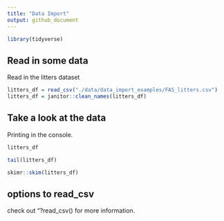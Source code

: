 ```yaml
---
title: "Data Import"
output: github_document
---
```


```r
library(tidyverse)
```

## Read in some data

Read in the litters dataset

```r
litters_df = read_csv("./data/data_import_examples/FAS_litters.csv")
litters_df = janitor::clean_names(litters_df)
```


## Take a look at the data

Printing in the console.

```r
litters_df
```

```r
tail(litters_df)
```


```r
skimr::skim(litters_df)
```
## options to read_csv

check out "?read_csv() for more information.


